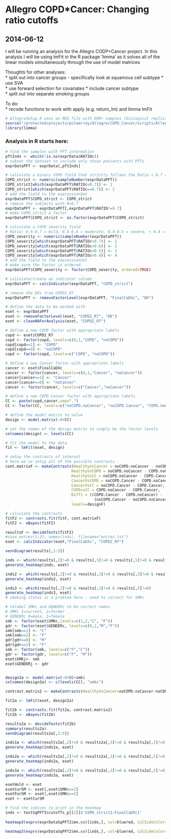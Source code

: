 Allegro COPD*Cancer: Changing ratio cutoffs  
========================================================
2014-06-12
-------------------------------------------
I will be running an analysis for the Allegro CODP+Cancer project. 
In this analysis I will be using lmFit in the R package 'limma' as it solves all of the  
linear models simultaneously through the use of model matrices

Thoughts for other analyses:  
  * split out into cancer groups - specifically look at squamous cell subtype
  * use SVA  
  * use forward selection for covariates
  * include cancer subtype  
  * split out into separate smoking groups  
  
  
  
To do:  
  * recode functions to work with apply (e.g. return_lm) and limma lmFit


```r
# AllegroSetup.R uses an RDS file with 800+ samples (biological replicates) and without QC
source("/protected/projects/pulmarray/Allegro/COPD_Cancer/scripts/AllegroSetup.R")
library(limma)
```

### Analysis in R starts here:
```r

# find the samples with PFT information
pftInds <- which(!is.na(exprData$RATIOc))
# subset the dataset to include only those patients with PFTs
exprDataPFT <- exprData[,pftInds]

# calculate a binary COPD field that strictly follows the Ratio < 0.7 = COPD
COPD_strict <- numeric(sampleNumber(exprDataPFT))
COPD_strict[which(exprDataPFT$RATIOc<0.7)] <- 1
COPD_strict[which(exprDataPFT$RATIOc==0.7)] <- 2
# add the field to the expressionSet
exprDataPFT$COPD_strict <- COPD_strict
# remove the subjects with R=0.7
exprDataPFT <- exprDataPFT[,exprDataPFT$RATIO!=0.7]
# make COPD_strict a factor
exprDataPFT$COPD_strict <- as.factor(exprDataPFT$COPD_strict)

# calculate a COPD severity field
# Ratio: 0.6-0.7 = mild, 0.5-0.6 = moderate, 0.4-0.5 = severe, < 0.4 = very severe
COPD_severity <- numeric(sampleNumber(exprDataPFT))
COPD_severity[which(exprDataPFT$RATIOc<0.7)] <- 1
COPD_severity[which(exprDataPFT$RATIOc<0.6)] <- 2
COPD_severity[which(exprDataPFT$RATIOc<0.5)] <- 3
COPD_severity[which(exprDataPFT$RATIOc<0.4)] <- 4
# add the field to the expressionSet
# make sure the factor is ordered
exprDataPFT$COPD_severity <- factor(COPD_severity, ordered=TRUE)

# calculate/create an indicator column
exprDataPFT <- calcIndicator(exprDataPFT, "COPD_strict")

# remove the DKs from COPD2_R7
exprDataPFT <- removeFactorLevel(exprDataPFT, "FinalCaDXc", "DK")
```



```r
# define the data to be worked with
eset <- exprDataPFT
eset <- removeFactorLevel(eset, "COPD2_R7", "DK")
eset <- cleanNAForAnalysis(eset, "COPD2_R7")

# define a new COPD factor with appropriate labels
copd <- eset$COPD2_R7
copd <- factor(copd, levels=c(0,1,"COPD", "noCOPD"))
copd[copd==1] <- "COPD"
copd[copd==0] <- "noCOPD"
copd <- factor(copd, levels=c("COPD", "noCOPD"))

# define a new Cancer factor with appropriate labels
cancer <- eset$FinalCaDXc
cancer <- factor(cancer, levels=c(0,1,"Cancer", "noCancer"))
cancer[cancer==1] <- "Cancer"
cancer[cancer==0] <- "noCancer"
cancer <- factor(cancer, levels=c("Cancer","noCancer"))

# define a new COPD.Cancer factor with appropriate labels
CC <- paste(copd,cancer,sep=".")
CC <- factor(CC, levels=c("noCOPD.noCancer", "noCOPD.Cancer", "COPD.noCancer", "COPD.Cancer"))

# define the model matrix to solve
design <- model.matrix(~0+CC)

# set the names of the design matrix to simply be the factor levels
colnames(design) <- levels(CC)

# fit the model to the data
fit <- lmFit(eset, design)

# setup the contrasts of interest
# here we've setup all of the possible contrasts
cont.matrixF <- makeContrasts(HealthyVsCancer = noCOPD.noCancer - noCOPD.Cancer,
                             HealthyVsCOPD = noCOPD.noCancer - COPD.noCancer,
                             HealthyVsCC = noCOPD.noCancer - COPD.Cancer,
                             CancerVsCOPD = noCOPD.Cancer - COPD.noCancer,
                             CancerVsCC = noCOPD.Cancer - COPD.Cancer,
                             COPDvsCC = COPD.noCancer - COPD.Cancer, 
                             Diff1 = ((COPD.Cancer - COPD.noCancer) - 
                                       (noCOPD.Cancer - noCOPD.noCancer)),
                             levels=designF)

# calculate the contrasts
fitF2 <- contrasts.fit(fitF, cont.matrixF)
fitF2 <- eBayes(fitF2)

resultsF <- decideTests(fitF2)
#save_entrez(1:21, names(inds), filename="entrez.txt")
eset <- calcIndicator(eset,"FinalCaDXc", "COPD2_R7")

vennDiagram(results[,1:5])

inds <- which(results[,2]!=0 & results[,3]!=0 & results[,5]!=0 & results[,4]!=0)
generate_heatmap(inds, eset)

inds2 <- which(results[,2]!=0 & results[,3]!=0 & results[,5]!=0 & results[,4]!=0)
generate_heatmap(inds2, eset)

inds3 <- which(results[,2]!=0 & results[,3]!=0 & results[,5]!=0)
generate_heatmap(inds3, eset)
# smoking status is a problem here - need to correct for SMKc

# relabel SMKc and GENDERc to be correct names
# SMKc 1=current, 2=former
# GENDERc 0=male, 1=female
smk <- factor(eset$SMKc,levels=c(1,2,"C", "F"))
gdr <- factor(eset$GENDERc, levels=c(0,1,"M","F"))
smk[smk==1] <- "C"
smk[smk==2] <- "F"
gdr[gdr==0] <- "M"
gdr[gdr==1] <- "F"
smk <- factor(smk, levels=c("F","C"))
gdr <- factor(gdr, levels=c("F", "M"))
eset$SMKj<- smk
eset$GENDERj <- gdr


design2a <- model.matrix(~0+CC+smk)
colnames(design2a) <- c(levels(CC), "smkc")

contrast.matrix2 <- makeContrasts(HealthyVsCancer=noCOPD.noCancer-noCOPD.Cancer, HealthyVsCOPD=noCOPD.noCancer-COPD.noCancer, HealthyVsCC=noCOPD.noCancer-COPD.Cancer, CancerVsCOPD=noCOPD.Cancer-COPD.noCancer, CancerVsCC=noCOPD.Cancer-COPD.Cancer, COPDvsCC=COPD.noCancer-COPD.Cancer, levels=design2a)

fit2a <- lmFit(eset, design2a)

fit2b <- contrasts.fit(fit2a, contrast.matrix2)
fit2b <- eBayes(fit2b)

results2a <- decideTests(fit2b)
summary(results2a)
vennDiagram(results2a[,1:5])

inds1a <- which(results2a[,2]!=0 & results2a[,3]!=0 & results2a[,5]!=0 & results2a[,4]==0)
generate_heatmap(inds1a, eset)

inds2a <- which(results2a[,2]!=0 & results2a[,3]!=0 & results2a[,5]!=0 & results2a[,4]!=0)
generate_heatmap(inds2a, eset)

inds3a <- which(results2a[,2]!=0 & results2a[,3]!=0 & results2a[,5]!=0)
generate_heatmap(inds3a, eset)

```

```r

esetHold <- eset
esetCurSM <- eset[,eset$SMKc==1]
esetForSM <- eset[,eset$SMKc==2]
eset <- esetCurSM

```


```r
# find the indices to print in the heatmap
inds <- testSqPFT3$cutoffs_p[[2]]$'COPD_strict1:FinalCaDXc1'
  
heatmap3(exprs(exprDataSqPFT2$mn.cv)[inds,], col=bluered, ColSideColors=clabels, col.clustering=exprDataSqPFT2$mn.cv$indicator, main=paste(length(inds), "genes at p < 0.01 for COPD*Cancer interaction\nSquamous Cell and Ratio < 0.6"))

heatmap3(exprs(exprDataSqPFT2$mn.cv)[inds,], col=bluered, ColSideColors=clabels, main=paste(length(inds), "genes at p < 0.01 for COPD*Cancer interaction\nSquamous Cell and Ratio < 0.6"))



```